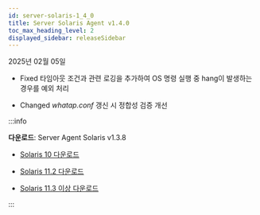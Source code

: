 ```yaml
---
id: server-solaris-1_4_0
title: Server Solaris Agent v1.4.0
toc_max_heading_level: 2
displayed_sidebar: releaseSidebar
---
```


2025년 02월 05일 

- <Status priority='0'>Fixed</Status> 타임아웃 조건과 관련 로깅을 추가하여 OS 명령 실행 중 hang이 발생하는 경우를 예외 처리

- <Status priority='1'>Changed</Status> *whatap.conf* 갱신 시 정합성 검증 개선

:::info 

**다운로드**: Server Agent Solaris v1.3.8

- [Solaris 10 다운로드](https://repo.whatap.io/sunos/10/whatap-infra.1.4.0.sun10.SPARC.pkg.tar.gz)

- [Solaris 11.2 다운로드](https://repo.whatap.io/sunos/11.2/whatap-infra.1.4.0.sun11.2.SPARC.pkg.tar.gz)

- [Solaris 11.3 이상 다운로드](https://repo.whatap.io/sunos/11/whatap-infra.1.4.0.sun11.SPARC.pkg.tar.gz)

:::